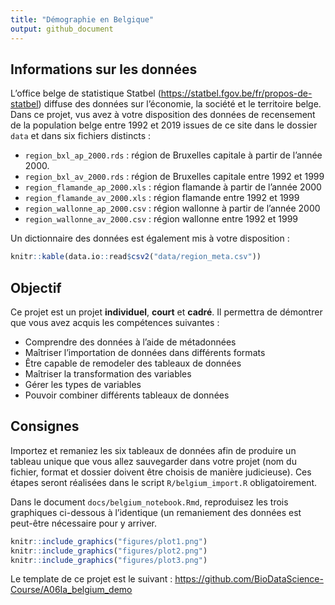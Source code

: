 ```yaml
---
title: "Démographie en Belgique"
output: github_document
---
```


<!--DO NOT EDIT README.md -->

## Informations sur les données

L'office belge de statistique Statbel (<https://statbel.fgov.be/fr/propos-de-statbel>) diffuse des données sur l'économie, la société et le territoire belge. Dans ce projet, vus avez à votre disposition des données de recensement de la population belge entre 1992 et 2019 issues de ce site dans le dossier `data` et dans six fichiers distincts :

-   `region_bxl_ap_2000.rds` : région de Bruxelles capitale à partir de l'année 2000.
-   `region_bxl_av_2000.rds` : région de Bruxelles capitale entre 1992 et 1999
-   `region_flamande_ap_2000.xls` : région flamande à partir de l'année 2000
-   `region_flamande_av_2000.xls` : région flamande entre 1992 et 1999
-   `region_wallonne_ap_2000.csv` : région wallonne à partir de l'année 2000
-   `region_wallonne_av_2000.csv` : région wallonne entre 1992 et 1999

Un dictionnaire des données est également mis à votre disposition :

```r
knitr::kable(data.io::read$csv2("data/region_meta.csv"))
```

## Objectif

Ce projet est un projet **individuel**, **court** et **cadré**. Il permettra de démontrer que vous avez acquis les compétences suivantes :

-   Comprendre des données à l'aide de métadonnées
-   Maîtriser l'importation de données dans différents formats
-   Être capable de remodeler des tableaux de données
-   Maîtriser la transformation des variables
-   Gérer les types de variables
-   Pouvoir combiner différents tableaux de données

## Consignes

Importez et remaniez les six tableaux de données afin de produire un tableau unique que vous allez sauvegarder dans votre projet (nom du fichier, format et dossier doivent être choisis de manière judicieuse). Ces étapes seront réalisées dans le script `R/belgium_import.R` obligatoirement.

Dans le document `docs/belgium_notebook.Rmd`, reproduisez les trois graphiques ci-dessous à l'identique (un remaniement des données est peut-être nécessaire pour y arriver.

```r
knitr::include_graphics("figures/plot1.png")
knitr::include_graphics("figures/plot2.png")
knitr::include_graphics("figures/plot3.png")
```

Le template de ce projet est le suivant : <https://github.com/BioDataScience-Course/A06Ia_belgium_demo>
